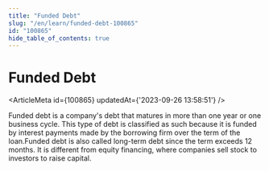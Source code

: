 ```yaml
---
title: "Funded Debt"
slug: "/en/learn/funded-debt-100865"
id: "100865"
hide_table_of_contents: true
---
```



# Funded Debt

<ArticleMeta id={100865} updatedAt={'2023-09-26 13:58:51'} />
<div className='border-solid border-b border-t-0 my-4 border-[var(--ifm-color-gray-300)]' />

Funded debt is a company's debt that matures in more than one year or one business cycle. This type of debt is classified as such because it is funded by interest payments made by the borrowing firm over the term of the loan.Funded debt is also called long-term debt since the term exceeds 12 months. It is different from equity financing, where companies sell stock to investors to raise capital.
